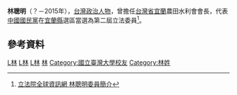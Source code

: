 {{Infobox_officeholder
| name = 林聰明
| image name =
| width = 
| now = 台灣政治人士 
| period = 
| Sex = 男 
| Native place = 
| date of birth = 
| party = {{Kmt|19px}}
| place of birth = 
| educate = 
*縣立宜蘭中山國小畢業
*省立宜蘭中學初、高中部畢業
*台灣大學農業工程學系畢業
| past = 
*第二屆立法委員<br><span style="color: blue;">（1993年－1996年）</span>
*立法院經濟委員會召集委員、程序委員
*國民黨立法院黨團經濟委員會委員長
*台灣省宜蘭農田水利會會長
*台灣省水利局工程司
*孔孟學會宜蘭縣支會理事長
*國民黨宜蘭縣委員會委員
*中國農業工程學會理事
}}
'''林聰明'''（？－2015年），[[台灣|台灣]][[政治人物|政治人物]]，曾擔任[[台灣省|台灣省]][[宜蘭縣|宜蘭]]農田水利會會長，代表[[中國國民黨|中國國民黨]]在[[宜蘭縣|宜蘭縣]]選區當選為第二屆立法委員<ref>[http://www.ly.gov.tw/ly/01_introduce/0103_leg/leg_main/leg_ver01_01.jsp?ItemNO=01030100&lgno=00043&stage=2 立法院全球資訊網 林聰明委員簡介]</ref>。

==參考資料==
<div class="references-small">
<references />
</div>

{{中華民國第二屆立法委員}}

[[Category:第二屆立法院立法委員|L林]]
[[Category:中國國民黨黨員|L林]]
[[Category:國立宜蘭高級中學校友|L林]]
[[Category:宜蘭縣人|林]]
[[Category:國立臺灣大學校友|Category:國立臺灣大學校友]]
[[Category:林姓|Category:林姓]]